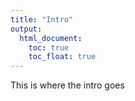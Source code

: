 ```yaml
---
title: "Intro"
output: 
  html_document:
    toc: true
    toc_float: true
---
```


This is where the intro goes